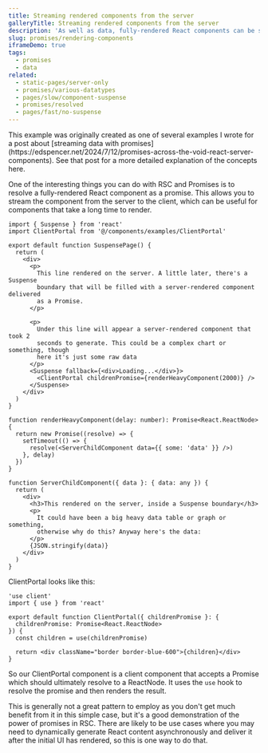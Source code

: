 ```yaml
---
title: Streaming rendered components from the server
galleryTitle: Streaming rendered components from the server
description: 'As well as data, fully-rendered React components can be streamed as promises'
slug: promises/rendering-components
iframeDemo: true
tags:
  - promises
  - data
related:
  - static-pages/server-only
  - promises/various-datatypes
  - pages/slow/component-suspense
  - promises/resolved
  - pages/fast/no-suspense
---
```


<Callout type="note">
  This example was originally created as one of several examples I wrote for a
  post about [streaming data with
  promises](https://edspencer.net/2024/7/12/promises-across-the-void-react-server-components).
  See that post for a more detailed explanation of the concepts here.
</Callout>

One of the interesting things you can do with RSC and Promises is to resolve a fully-rendered React component as a promise. This allows you to stream the component from the server to the client, which can be useful for components that take a long time to render.

```page.tsx
import { Suspense } from 'react'
import ClientPortal from '@/components/examples/ClientPortal'

export default function SuspensePage() {
  return (
    <div>
      <p>
        This line rendered on the server. A little later, there's a Suspense
        boundary that will be filled with a server-rendered component delivered
        as a Promise.
      </p>

      <p>
        Under this line will appear a server-rendered component that took 2
        seconds to generate. This could be a complex chart or something, though
        here it's just some raw data
      </p>
      <Suspense fallback={<div>Loading...</div>}>
        <ClientPortal childrenPromise={renderHeavyComponent(2000)} />
      </Suspense>
    </div>
  )
}

function renderHeavyComponent(delay: number): Promise<React.ReactNode> {
  return new Promise((resolve) => {
    setTimeout(() => {
      resolve(<ServerChildComponent data={{ some: 'data' }} />)
    }, delay)
  })
}

function ServerChildComponent({ data }: { data: any }) {
  return (
    <div>
      <h3>This rendered on the server, inside a Suspense boundary</h3>
      <p>
        It could have been a big heavy data table or graph or something,
        otherwise why do this? Anyway here's the data:
      </p>
      {JSON.stringify(data)}
    </div>
  )
}
```

ClientPortal looks like this:

```ClientPortal.tsx
'use client'
import { use } from 'react'

export default function ClientPortal({ childrenPromise }: {
  childrenPromise: Promise<React.ReactNode>
}) {
  const children = use(childrenPromise)

  return <div className="border border-blue-600">{children}</div>
}
```

So our ClientPortal component is a client component that accepts a Promise which should ultimately resolve to a ReactNode. It uses the `use` hook to resolve the promise and then renders the result.

This is generally not a great pattern to employ as you don't get much benefit from it in this simple case, but it's a good demonstration of the power of promises in RSC. There are likely to be use cases where you may need to dynamically generate React content asynchronously and deliver it after the initial UI has rendered, so this is one way to do that.
